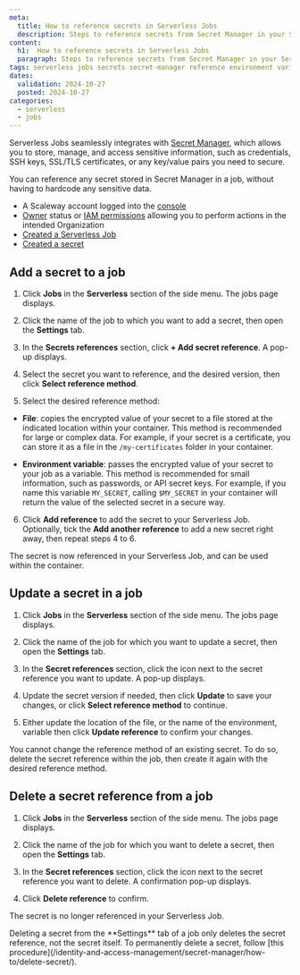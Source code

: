 ```yaml
---
meta:
  title: How to reference secrets in Serverless Jobs
  description: Steps to reference secrets from Secret Manager in your Serverless Jobs.
content:
  h1:  How to reference secrets in Serverless Jobs
  paragraph: Steps to reference secrets from Secret Manager in your Serverless Jobs.
tags: serverless jobs secrets secret-manager reference environment variable
dates:
  validation: 2024-10-27
  posted: 2024-10-27
categories:
  - serverless
  - jobs
---
```


Serverless Jobs seamlessly integrates with [Secret Manager](/identity-and-access-management/secret-manager/), which allows you to store, manage, and access sensitive information, such as credentials, SSH keys, SSL/TLS certificates, or any key/value pairs you need to secure.

You can reference any secret stored in Secret Manager in a job, without having to hardcode any sensitive data.

<Macro id="requirements" />

- A Scaleway account logged into the [console](https://console.scaleway.com)
- [Owner](/identity-and-access-management/iam/concepts/#owner) status or [IAM permissions](/identity-and-access-management/iam/concepts/#permission) allowing you to perform actions in the intended Organization
- [Created a Serverless Job](/serverless/jobs/how-to/create-job-from-scaleway-registry/)
- [Created a secret](/identity-and-access-management/secret-manager/how-to/create-secret/)

## Add a secret to a job

1. Click **Jobs** in the **Serverless** section of the side menu. The jobs page displays.

2. Click the name of the job to which you want to add a secret, then open the **Settings** tab.

3. In the **Secrets references** section, click **+ Add secret reference**. A pop-up displays.

4. Select the secret you want to reference, and the desired version, then click **Select reference method**.

5. Select the desired reference method:

  - **File**: copies the encrypted value of your secret to a file stored at the indicated location within your container. This method is recommended for large or complex data. For example, if your secret is a certificate, you can store it as a file in the `/my-certificates` folder in your container.

  - **Environment variable**: passes the encrypted value of your secret to your job as a variable. This method is recommended for small information, such as passwords, or API secret keys. For example, if you name this variable `MY_SECRET`, calling `$MY_SECRET` in your container will return the value of the selected secret in a secure way.

6. Click **Add reference** to add the secret to your Serverless Job. Optionally, tick the **Add another reference** to add a new secret right away, then repeat steps 4 to 6.

The secret is now referenced in your Serverless Job, and can be used within the container.

## Update a secret in a job

1. Click **Jobs** in the **Serverless** section of the side menu. The jobs page displays.

2. Click the name of the job for which you want to update a secret, then open the **Settings** tab.

3. In the **Secret references** section, click the <Icon name="edit" /> icon next to the secret reference you want to update. A pop-up displays.

4. Update the secret version if needed, then click **Update** to save your changes, or click **Select reference method** to continue.

5. Either update the location of the file, or the name of the environment, variable then click **Update reference** to confirm your changes.

<Message type="note">
You cannot change the reference method of an existing secret. To do so, delete the secret reference within the job, then create it again with the desired reference method.
</Message>

## Delete a secret reference from a job

1. Click **Jobs** in the **Serverless** section of the side menu. The jobs page displays.

2. Click the name of the job for which you want to delete a secret, then open the **Settings** tab.

3. In the **Secret references** section, click the <Icon name="delete" /> icon next to the secret reference you want to delete. A confirmation pop-up displays.

4. Click **Delete reference** to confirm.

The secret is no longer referenced in your Serverless Job.

<Message type="note">
Deleting a secret from the **Settings** tab of a job only deletes the secret reference, not the secret itself. To permanently delete a secret, follow [this procedure](/identity-and-access-management/secret-manager/how-to/delete-secret/).
</Message>
